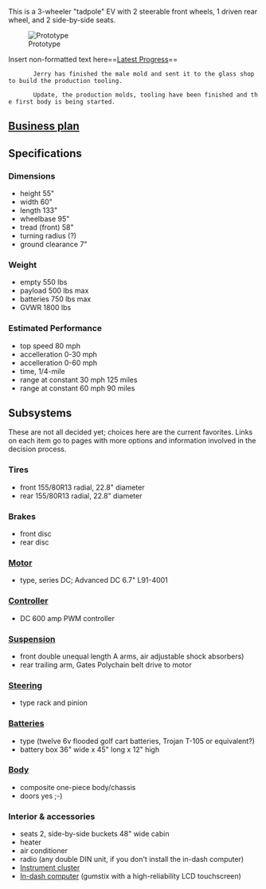This is a 3-wheeler "tadpole" EV with 2 steerable front wheels, 1 driven rear wheel, and 2 side-by-side seats.

[[Image:FreedomEV-proto-ph3.jpg|thumb|Prototype]]

<nowiki>Insert non-formatted text here</nowiki>==[[Progress Pics|Latest Progress]]==
        Jerry has finished the male mold and sent it to the glass shop to build the production tooling.
       
        Update, the production molds, tooling have been finished and the first body is being started.

==[[Business plan for the Freedom EV|Business plan]]==

==Specifications==

===Dimensions===
*height 55"
*width 60"
*length 133"
*wheelbase 95"
*tread (front) 58"
*turning radius (?)
*ground clearance 7"

===Weight===
*empty 550 lbs
*payload 500 lbs max
*batteries 750 lbs max
*GVWR 1800 lbs

===Estimated Performance===
*top speed 80 mph
*accelleration 0-30 mph 
*accelleration 0-60 mph 
*time, 1/4-mile 
*range at constant 30 mph 125 miles
*range at constant 60 mph  90 miles

==Subsystems==
These are not all decided yet; choices here are the current favorites.  Links on each item go to pages with more options and information involved in the decision process.

===Tires===
*front 155/80R13 radial, 22.8" diameter
*rear 155/80R13 radial, 22.8" diameter

===Brakes===
*front disc
*rear disc

===[[Motor and controller|Motor]]===
*type, series DC; Advanced DC 6.7" L91-4001

===[[Motor and controller|Controller]]===
*DC 600 amp PWM controller 

===[[FreedomEV Suspension|Suspension]]===
*front double unequal length A arms, air adjustable shock absorbers)
*rear trailing arm, Gates Polychain belt drive to motor

===[[FreedomEV Steering|Steering]]===
*type rack and pinion

===[[FreedomEV Batteries|Batteries]]===
*type (twelve 6v flooded golf cart batteries, Trojan T-105 or equivalent?)
*battery box 36" wide x 45" long x 12" high

===[[FreedomEV Body|Body]]===
*composite one-piece body/chassis
*doors yes ;-)

===Interior & accessories===
*seats 2, side-by-side buckets 48" wide cabin
*heater 
*air conditioner 
*radio (any double DIN unit, if you don't install the in-dash computer)
*[[Instrument cluster]]
*[[In-dash computers and touchscreens|In-dash computer]] (gumstix with a high-reliability LCD touchscreen)